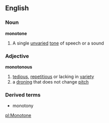 == English ==
=== Noun ===
'''monotone'''
# A single [[unvaried]] [[tone]] of speech or a sound
=== Adjective ===
'''monotonous'''
# [[tedious]], [[repetitious]] or lacking in [[variety]]
# a [[droning]] that does not change [[pitch]]
=== Derived terms ===
*monotony

[[pl:Monotone]]